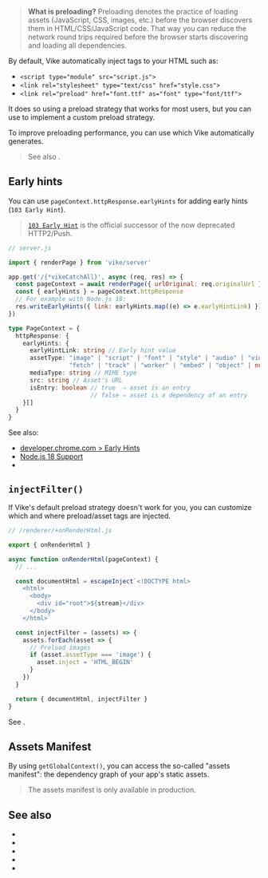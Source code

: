 
> **What is preloading?** Preloading denotes the practice of loading assets (JavaScript, CSS, images, etc.) before the browser discovers them in HTML/CSS/JavaScript code. That way you can reduce the network round trips required before the browser starts discovering and loading all dependencies.

By default, Vike automatically inject tags to your HTML such as:
- `<script type="module" src="script.js">`
- `<link rel="stylesheet" type="text/css" href="style.css">`
- `<link rel="preload" href="font.ttf" as="font" type="font/ttf">`

It does so using a preload strategy that works for most users, but you can use <Link href="#injectfilter" /> to implement a custom preload strategy.

To improve preloading performance, you can use <Link href="#early-hints" /> which Vike automatically generates.

> See also <Link href="/prefetchStaticAssets" />.


## Early hints

You can use `pageContext.httpResponse.earlyHints` for adding early hints (`103 Early Hint`).

> [`103 Early Hint`](https://developer.mozilla.org/en-US/docs/Web/HTTP/Status/103) is the official successor of the now deprecated HTTP2/Push.

```js
// server.js

import { renderPage } from 'vike/server'

app.get('/{*vikeCatchAll}', async (req, res) => {
  const pageContext = await renderPage({ urlOriginal: req.originalUrl } )
  const { earlyHints } = pageContext.httpResponse
  // For example with Node.js 18:
  res.writeEarlyHints({ link: earlyHints.map((e) => e.earlyHintLink) })
})
```

```ts
type PageContext = {
  httpResponse: {
    earlyHints: {
      earlyHintLink: string // Early hint value
      assetType: "image" | "script" | "font" | "style" | "audio" | "video" | "document" |
                 "fetch" | "track" | "worker" | "embed" | "object" | null
      mediaType: string // MIME type
      src: string // Asset's URL
      isEntry: boolean // true  ⇒ asset is an entry
                       // false ⇒ asset is a dependency of an entry
    }[]
  }
}
```

See also:
 - [developer.chrome.com > Early Hints](https://developer.chrome.com/blog/early-hints/)
 - [Node.js 18 Support](https://nodejs.org/dist/latest-v19.x/docs/api/http.html#responsewriteearlyhintshints-callback)
 - <Link href="/nginx#early-hints" />


## `injectFilter()`

If Vike's default preload strategy doesn't work for you, you can customize which and where preload/asset tags are injected.

```ts
// /renderer/+onRenderHtml.js

export { onRenderHtml }

async function onRenderHtml(pageContext) {
  // ...

  const documentHtml = escapeInject`<!DOCTYPE html>
    <html>
      <body>
        <div id="root">${stream}</div>
      </body>
    </html>`

  const injectFilter = (assets) => {
    assets.forEach(asset => {
      // Preload images
      if (asset.assetType === 'image') {
        asset.inject = 'HTML_BEGIN'
      }
    })
  }

  return { documentHtml, injectFilter }
}
```

See <Link href="/injectFilter" />.


## Assets Manifest

By using <Link href="/getGlobalContext">`getGlobalContext()`</Link>, you can access the so-called "assets manifest": the dependency graph of your app's static assets.

> The assets manifest is only available in production.


## See also

- <Link href="/injectFilter" />
- <Link href="/prefetch" />
- <Link href="/prefetchStaticAssets" />
- <Link href="/streaming" />
- <Link href="/getGlobalContext" />
